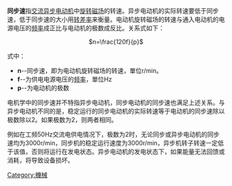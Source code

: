 {{NoteTA|G1=物理學
|1=zh-hans:同步速;zh-tw:同步轉速
}}
'''同步速'''指[[交流|交流]][[异步电动机|异步电动机]]中[[旋转磁场|旋转磁场]]的转速。异步电动机的实际转速要低于同步速，低于同步速的大小用[[转差率|转差率]]来衡量。电动机旋转磁场的转速与通入电动机的电源电压的[[频率|频率]]成正比与电动机的极数成反比。关系式如下：

<div align="center"><math>n=\frac{120f}{p}</math></div>

式中：
*'''n'''--同步速，即为电动机旋转磁场的转速，單位r/min。
*'''f'''--为供电电源电压的[[频率|频率]]，單位Hz
*'''p'''--为电动机的极数


电机学中的同步速并不特指异步电动机，同步电动机的同步速也满足上述关系。与异步电动机不同的是，稳定运行的同步电动机的实际转速等于电动机的同步速除以极数除以2。如果极数为2，则两者相同。

例如在工频50Hz交流电供电情况下，极数为2时，无论同步或异步电动机的同步速均为3000r/min，同步机的稳定运行速度为3000r/min，异步机转子转速一定低于该值，否则将运行在发电状态。异步电动机的发电状态下，如果能量无法回馈或消耗，将导致设备损坏。

[[Category:機械|Category:機械]]